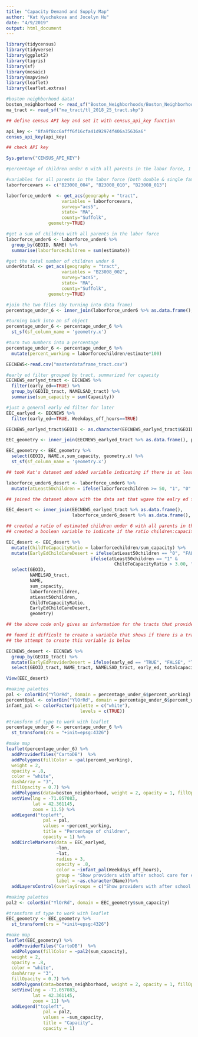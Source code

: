 ```yaml
---
title: "Capacity Demand and Supply Map"
author: "Kat Kyuchukova and Jocelyn Hu"
date: "4/9/2019"
output: html_document
---
```

```r
library(tidycensus)
library(tidyverse)
library(ggplot2)
library(tigris)
library(sf)
library(mosaic)
library(mapview)
library(leaflet)
library(leaflet.extras)
```

```r
#boston neighborhood data!
boston_neighborhood <- read_sf("Boston_Neighborhoods/Boston_Neighborhoods.shp")
ma_tract <- read_sf("ma_tract/tl_2018_25_tract.shp")
```


```r
## define census API key and set it with census_api_key function

api_key <- "8fa9f8cc6afff6f16cfa41d92974f406a35636a6"
census_api_key(api_key)

## check API key

Sys.getenv("CENSUS_API_KEY")
```

```r
#percentage of children under 6 with all parents in the labor force, 1 for single-parent household, 2 for two-parent household in each census tract in Boston.

#variables for all parents in the labor force (both double & single family households)
laborforcevars <- c("B23008_004", "B23008_010", "B23008_013")

laborforce_under6  <- get_acs(geography = "tract",
                     variables = laborforcevars,
                     survey="acs5",
                     state= "MA",
                     county="Suffolk",
                geometry=TRUE)

#get a sum of children with all parents in the labor force
laborforce_under6 <- laborforce_under6 %>%
  group_by(GEOID, NAME) %>%
  summarise(laborforcechildren = sum(estimate)) 

#get the total number of children under 6
under6total <- get_acs(geography = "tract",
                     variables = "B23008_002",
                     survey="acs5",
                     state= "MA",
                     county="Suffolk",
                geometry=TRUE)

#join the two files (by turning into data frame)
percentage_under_6 <- inner_join(laborforce_under6 %>% as.data.frame(), under6total %>% as.data.frame(), by = "GEOID")

#turning back into an sf object
percentage_under_6 <- percentage_under_6 %>%
  st_sf(sf_column_name = 'geometry.x')

#turn two numbers into a percentage
percentage_under_6 <- percentage_under_6 %>%
  mutate(percent_working = laborforcechildren/estimate*100)
```


```r
EECNEW5<-read.csv("masterdataframe_tract.csv")

#early ed filter grouped by tract, summarized for capacity
EECNEW5_earlyed_tract <- EECNEW5 %>%
  filter(early_ed==TRUE) %>%
  group_by(GEOID_tract, NAMELSAD_tract) %>%
  summarise(sum_capacity = sum(Capacity))

#just a general early ed filter for later
EEC_earlyed <- EECNEW5 %>%
  filter(early_ed==TRUE, Weekdays_off_hours==TRUE)

EECNEW5_earlyed_tract$GEOID <- as.character(EECNEW5_earlyed_tract$GEOID_tract)

EEC_geometry <- inner_join(EECNEW5_earlyed_tract %>% as.data.frame(), percentage_under_6 %>% as.data.frame(), by = "GEOID")

EEC_geometry <- EEC_geometry %>%
  select(GEOID, NAME.x,sum_capacity, geometry.x) %>%
  st_sf(sf_column_name = 'geometry.x')

```


```r
## took Kat's dataset and added variable indicating if there is at least 50 children under 6 with all parents in the workforce per tract

laborforce_under6_desert <- laborforce_under6 %>%
  mutate(atLeast50children = ifelse(laborforcechildren >= 50, "1", "0" ))

## joined the dataset above with the data set that wgave the ealry ed filter grouped by tract and summarized for early ed capacity

EEC_desert <- inner_join(EECNEW5_earlyed_tract %>% as.data.frame(), 
                         laborforce_under6_desert %>% as.data.frame(), by = "GEOID")

## created a ratio of estimated children under 6 with all parents in the workforce per tract over summarized early ed capacity per tract
## created a boolean variable to indicate if the ratio children:capacity is greater than 3:1, which would indicate a desert area in that tract

EEC_desert <- EEC_desert %>%
  mutate(ChildToCapacityRatio = laborforcechildren/sum_capacity) %>%
  mutate(EarlyEdChildCareDesert = ifelse(atLeast50children == "0", "FALSE",
                                ifelse(atLeast50children == "1" &
                                         ChildToCapacityRatio > 3.00, "TRUE", "FALSE"))) %>%
  select(GEOID, 
         NAMELSAD_tract,
         NAME, 
         sum_capacity, 
         laborforcechildren,
         atLeast50children,
         ChildToCapacityRatio,
         EarlyEdChildCareDesert,
         geometry)

## the above code only gives us information for the tracts that provide early ed childcare 

## found it difficult to create a variable that shows if there is a tract that is completely missing an early ed child care provider (which is suppose to be registered as desert area)
## the attempt to create this variable is below

EECNEW5_desert <- EECNEW5 %>%
  group_by(GEOID_tract) %>%
  mutate(EarlyEdProviderDesert = ifelse(early_ed == "TRUE", "FALSE", "TRUE")) %>%
  select(GEOID_tract, NAME_tract, NAMELSAD_tract, early_ed, totalcapacity_early_ed, EarlyEdProviderDesert)

View(EEC_desert)
```



```r
#making palettes
pal <- colorBin("YlOrRd", domain = percentage_under_6$percent_working)
percent6pal <- colorBin("YlOrRd", domain = percentage_under_6$percent_working)
infant_pal <- colorFactor(palette = c("white"),
                            levels = c(TRUE))

#transform sf type to work with leaflet
percentage_under_6 <- percentage_under_6 %>%
  st_transform(crs = "+init=epsg:4326")

#make map
leaflet(percentage_under_6) %>%
  addProviderTiles("CartoDB")  %>%
  addPolygons(fillColor = ~pal(percent_working),
  weight = 2,
  opacity = .8,
  color = "white",
  dashArray = "3",
  fillOpacity = 0.7) %>%
  addPolygons(data=boston_neighborhood, weight = 2, opacity = 1, fillOpacity=0, stroke=TRUE, color="black", label=~Name) %>% #adding neighborhood data
  setView(lng = -71.057083, 
          lat = 42.361145, 
          zoom = 11.5) %>%
  addLegend("topleft", 
              pal = pal, 
              values = ~percent_working,
              title = "Percentage of children",
              opacity = 1) %>%
  addCircleMarkers(data = EEC_earlyed,
                   ~lon,
                   ~lat,
                   radius = 3,
                   opacity = .8,
                   color = ~infant_pal(Weekdays_off_hours),
                   group = "Show providers with after school care for early ed",
                   label = ~as.character(Name))%>%
  addLayersControl(overlayGroups = c("Show providers with after school care for early ed"))

```



```r
#making palettes
pal2 <- colorBin("YlOrRd", domain = EEC_geometry$sum_capacity)

#transform sf type to work with leaflet
EEC_geometry <- EEC_geometry %>%
  st_transform(crs = "+init=epsg:4326")

#make map
leaflet(EEC_geometry) %>%
  addProviderTiles("CartoDB")  %>%
  addPolygons(fillColor = ~pal2(sum_capacity),
  weight = 2,
  opacity = .8,
  color = "white",
  dashArray = "3",
  fillOpacity = 0.7) %>%
  addPolygons(data=boston_neighborhood, weight = 2, opacity = 1, fillOpacity=0, stroke=TRUE, color="black", label=~Name) %>% #adding neighborhood data
  setView(lng = -71.057083, 
          lat = 42.361145, 
          zoom = 11) %>%
  addLegend("topleft", 
              pal = pal2, 
              values = ~sum_capacity,
              title = "Capacity",
              opacity = 1)
```

